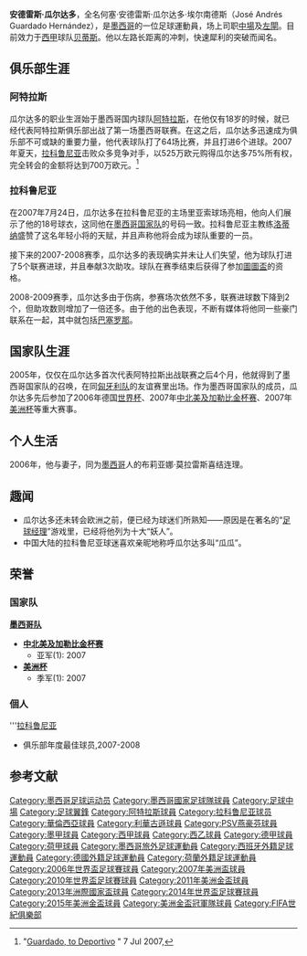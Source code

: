 {{Link style|time=2015-12-13T13:17:45+00:00}}
{{noteTA|G1=足球|G2=德甲|G3=西甲|G4=荷甲|G5=uefa
|T=zh-hans:安德雷斯·瓜尔达多;zh-hk:安德雷斯·古爾達度;zh-tw:安德雷斯·瓜爾達多;
|1=zh-hans:安德雷斯·瓜尔达多;zh-hk:安德雷斯·古爾達度;zh-tw:安德雷斯·瓜爾達多;
|2=zh-hans:瓜尔达多;zh-hk:古爾達度;zh-tw:瓜爾達多;
}}
{{spanish name 2|Guardado|Hernández}}
{{Infobox football biography
| name = 安德雷斯·古爾達度<br />''Andrés Guardado''
| image = Andrés Guardado1 (cropped).jpg
| image_size = 
| fullname = José Andrés Guardado Hernández<ref name="FIFA">{{cite web|url=http://www.fifadata.com/document/FWC/2014/pdf/FWC_2014_SquadLists.pdf|title=2014 FIFA World Cup Brazil: List of players|publisher=FIFA.com|page=25|accessdate=14 July 2014|format=PDF|archive-date=2017-08-06|archive-url=https://web.archive.org/web/20170806141058/http://www.fifadata.com/document/FWC/2014/pdf/FWC_2014_SquadLists.pdf|dead-url=no}}</ref>
| birth_date = {{birth date and age|1986|9|28|df=yes}}
| birth_place = {{MEX}}[[瓜达拉哈拉_(墨西哥)|瓜达拉哈拉]]
| height = {{convert|1.67|m|ftin|0|abbr=on}}<ref name="FIFA"/>
| currentclub = [[皇家贝蒂斯足球俱乐部|贝蒂斯]]
| clubnumber = 18
| position             = [[中場|中場]]、[[左閘|左閘]]
| youthyears1 = 1993–2005 | youthclubs1 = [[阿特拉斯足球俱乐部|阿特拉斯]]
| years1 = 2005–2007 | clubs1 = [[阿特拉斯足球俱乐部|阿特拉斯]] | caps1 = 64 | goals1 = 6
| years2 = 2007–2012 | clubs2 = [[拉科鲁尼亚体育俱乐部|拉科鲁尼亚]] | caps2 = 137 | goals2 = 23
| years3 = 2012–2015 | clubs3 = [[巴伦西亚足球俱乐部|巴伦西亚]] | caps3 = 48 | goals3 = 1
| years4 = 2014   | clubs4 = → [[勒沃库森足球俱乐部|勒沃库森]] | caps4 = 4 | goals4 = 0
| years5 = 2014–2015 | clubs5 = → [[PSV燕豪芬|PSV燕豪芬]]  | caps5 = 28 | goals5 = 1
| years6 = 2015–2017 | clubs6 = [[PSV燕豪芬|PSV燕豪芬]] | caps6 = 52 | goals6 = 3
| years7 = 2017– | clubs7 = [[皇家贝蒂斯足球俱乐部|贝蒂斯]] | caps7 = 22 | goals7 = 2
| nationalyears1 = 2005– | nationalteam1 = [[墨西哥国家足球队|墨西哥]] | nationalcaps1 = 142 | nationalgoals1 = 25
| pcupdate             = 2015年5月17日
| ntupdate             = 2015年7月27日
}}

'''安德雷斯·瓜尔达多'''，全名何塞·安德雷斯·瓜尔达多·埃尔南德斯（José Andrés Guardado Hernández），是[[墨西哥|墨西哥]]的一位足球運動員，场上司职[[中場|中場]]及[[左閘|左閘]]。目前效力于[[西班牙足球甲级联赛|西甲]]球队[[皇家贝蒂斯足球俱乐部|贝蒂斯]]。他以左路长距离的冲刺，快速犀利的突破而闻名。

== 俱乐部生涯 ==
=== 阿特拉斯 ===
瓜尔达多的职业生涯始于墨西哥国内球队[[:en:F.C._Atlas|阿特拉斯]]，在他仅有18岁的时候，就已经代表阿特拉斯俱乐部出战了第一场墨西哥联赛。在这之后，瓜尔达多迅速成为俱乐部不可或缺的重要力量，他代表球队打了64场比赛，并且打进6个进球。2007年夏天，[[拉科鲁尼亚足球俱乐部|拉科鲁尼亚]]击败众多竞争对手，以525万欧元购得瓜尔达多75%所有权，完全转会的金额将达到700万欧元。<ref>"[http://www.mediotiempo.com/noticia.php?id_noticia=41649 Guardado, to Deportivo] {{Wayback|url=http://www.mediotiempo.com/noticia.php?id_noticia=41649 |date=20071102091116 }}" 7 Jul 2007,</ref>

=== 拉科鲁尼亚 ===
在2007年7月24日，瓜尔达多在拉科鲁尼亚的主场里亚索球场亮相，他向人们展示了他的18号球衣，这同他在[[墨西哥国家足球队|墨西哥国家队]]的号码一致。拉科鲁尼亚主教练[[米格尔·安赫尔·洛蒂纳|洛蒂纳]]盛赞了这名年轻小将的天赋，并且声称他将会成为球队重要的一员。

接下来的2007-2008赛季，瓜尔达多的表现确实并未让人们失望，他为球队打进了5个联赛进球，并且奉献3次助攻。球队在赛季结束后获得了参加[[歐洲足協圖圖盃|圖圖盃]]的资格。

2008-2009赛季，瓜尔达多由于伤病，参赛场次依然不多，联赛进球数下降到2个，但助攻数则增加了一倍还多。由于他的出色表现，不断有媒体将他同一些豪门联系在一起，其中就包括[[巴塞罗那足球俱乐部|巴塞罗那]]。

== 国家队生涯 ==
2005年，仅仅在瓜尔达多首次代表阿特拉斯出战联赛之后4个月，他就得到了墨西哥国家队的召唤，在同[[匈牙利国家足球队|匈牙利队]]的友谊赛里出场。作为墨西哥国家队的成员，瓜尔达多先后参加了2006年德国[[世界杯足球赛|世界杯]]、2007年[[美洲金杯|中北美及加勒比金杯赛]]、2007年[[美洲杯|美洲杯]]等重大赛事。

== 个人生活 ==
2006年，他与妻子，同为[[墨西哥|墨西哥]]人的布莉亚娜·莫拉雷斯喜结连理。

== 趣闻 ==
*瓜尔达多还未转会欧洲之前，便已经为球迷们所熟知——原因是在著名的“[[足球经理人|足球经理]]”游戏里，已经将他列为十大“妖人”。
*中国大陆的拉科鲁尼亚球迷喜欢亲昵地称呼瓜尔达多叫“瓜瓜”。

== 荣誉 ==
===国家队===
'''[[墨西哥国家足球队|墨西哥队]]'''
*'''[[美洲金杯|中北美及加勒比金杯赛]]''' 
**亚军(1): 2007
*'''[[美洲杯|美洲杯]]''' 
**季军(1): 2007

===個人===
'''[[拉科鲁尼亚足球俱乐部|拉科鲁尼亚]]
*俱乐部年度最佳球员,2007-2008

==参考文献==
{{reflist}}

{{皇家貝迪斯球員名單}}
{{Navboxes colour
|title=墨西哥參賽名單
|bg = #016549
|fg = White
|bordercolor =#CE1126
|list1=
{{2006年世界盃足球賽墨西哥參賽名單}}
{{2010年世界盃足球賽墨西哥參賽名單}}
{{2013年聯合會盃墨西哥參賽名單}}
{{2014年世界盃足球賽墨西哥參賽名單}}
{{百年美洲國家盃墨西哥參賽名單}}
{{2017年洲際國家盃墨西哥參賽名單}}
{{2018年世界杯足球赛墨西哥参赛名单}}
}}

{{DEFAULTSORT:Guardado, Andres}}
[[Category:墨西哥足球运动员|Category:墨西哥足球运动员]]
[[Category:墨西哥國家足球隊球員|Category:墨西哥國家足球隊球員]]
[[Category:足球中場|Category:足球中場]]
[[Category:足球翼鋒|Category:足球翼鋒]]
[[Category:阿特拉斯球員|Category:阿特拉斯球員]]
[[Category:拉科鲁尼亚球员|Category:拉科鲁尼亚球员]]
[[Category:華倫西亞球員|Category:華倫西亞球員]]
[[Category:利華古遜球員|Category:利華古遜球員]]
[[Category:PSV燕豪芬球員|Category:PSV燕豪芬球員]]
[[Category:墨甲球員|Category:墨甲球員]]
[[Category:西甲球員|Category:西甲球員]]
[[Category:西乙球員|Category:西乙球員]]
[[Category:德甲球員|Category:德甲球員]]
[[Category:荷甲球員|Category:荷甲球員]]
[[Category:墨西哥旅外足球運動員|Category:墨西哥旅外足球運動員]]
[[Category:西班牙外籍足球運動員|Category:西班牙外籍足球運動員]]
[[Category:德國外籍足球運動員|Category:德國外籍足球運動員]]
[[Category:荷蘭外籍足球運動員|Category:荷蘭外籍足球運動員]]
[[Category:2006年世界盃足球賽球員|Category:2006年世界盃足球賽球員]]
[[Category:2007年美洲盃球員|Category:2007年美洲盃球員]]
[[Category:2010年世界盃足球賽球員|Category:2010年世界盃足球賽球員]]
[[Category:2011年美洲金盃球員|Category:2011年美洲金盃球員]]
[[Category:2013年洲際國家盃球員|Category:2013年洲際國家盃球員]]
[[Category:2014年世界盃足球賽球員|Category:2014年世界盃足球賽球員]]
[[Category:2015年美洲金盃球員|Category:2015年美洲金盃球員]]
[[Category:美洲金盃冠軍隊球員|Category:美洲金盃冠軍隊球員]]
[[Category:FIFA世紀俱樂部|Category:FIFA世紀俱樂部]]